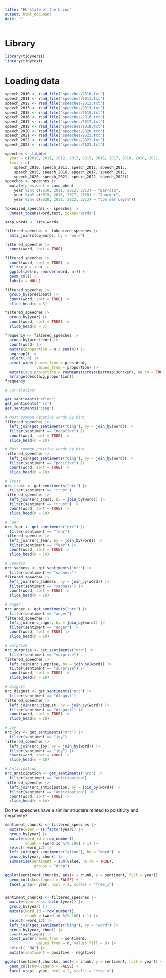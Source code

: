 ```yaml
---
title: "EU state of the Union"
output: html_document
date: ""
---
```


# Library 

```r
library(tidyverse)
library(tidytext)
```

# Loading data 

```r
speech_2010 <- read_file("speeches/2010.txt") 
speech_2011 <- read_file("speeches/2011.txt")
speech_2012 <- read_file("speeches/2012.txt") 
speech_2013 <- read_file("speeches/2013.txt") 
speech_2015 <- read_file("speeches/2015.txt")
speech_2016 <- read_file("speeches/2016.txt") 
speech_2017 <- read_file("speeches/2017.txt") 
speech_2018 <- read_file("speeches/2018.txt") 
speech_2020 <- read_file("speeches/2020.txt") 
speech_2021 <- read_file("speeches/2021.txt") 
speech_2022 <- read_file("speeches/2022.txt") 
speech_2023 <- read_file("speeches/2023.txt") 

speeches <- tibble(
  year = c(2010, 2011, 2012, 2013, 2015, 2016, 2017, 2018, 2020, 2021, 2022, 2023),
  text = c(
    speech_2010, speech_2011, speech_2012, speech_2013,
    speech_2015, speech_2016, speech_2017, speech_2018,
    speech_2020, speech_2021, speech_2022, speech_2023))
speeches <- speeches |> 
  mutate(president = case_when(
    year %in% c(2010, 2011, 2012, 2013) ~ "Barroso",
    year %in% c(2015, 2016, 2017, 2018) ~ "Juncker",
    year %in% c(2020, 2021, 2022, 2023) ~ "von der Leyen"))
```


```r
tokenized_speeches <- speeches |> 
  unnest_tokens(word,text, token="words")

stop_words <- stop_words

filtered_speeches <- tokenized_speeches |> 
  anti_join(stop_words, by = "word")
```


```r
filtered_speeches |> 
  count(word, sort = TRUE) 

filtered_speeches |> 
  count(word, sort = TRUE) |> 
  filter(n > 100) |>  
  ggplot(aes(n, reorder(word, n))) +
  geom_col() +
  labs(y = NULL)

filtered_speeches |> 
  group_by(president) |> 
  count(word, sort = TRUE) |> 
  slice_head(n = 5)

filtered_speeches |> 
  group_by(year) |> 
  count(word, sort = TRUE) |> 
  slice_head(n = 3)

frequency <- filtered_speeches |> 
  group_by(president) |> 
  count(word) |> 
  mutate(proportion = n / sum(n)) |> 
  ungroup() |> 
  select(-n) |> 
  pivot_wider(names_from = president, 
              values_from = proportion) |> 
  mutate(avg_proportion = rowMeans(across(Barroso:Juncker), na.rm = TRUE)) |>
  arrange(desc(avg_proportion))
frequency

# Correlation?
```

```r
get_sentiments("afinn")
get_sentiments("nrc")
get_sentiments("bing")
```

```r
# Most common negative words by bing
filtered_speeches |> 
  left_join(get_sentiments("bing"), by = join_by(word)) |> 
  filter(sentiment == "negative") |> 
  count(word, sort = TRUE) |> 
  slice_head(n = 10)

# Most common positive words by bing
filtered_speeches |> 
  left_join(get_sentiments("bing"), by = join_by(word)) |> 
  filter(sentiment == "positive") |> 
  count(word, sort = TRUE) |> 
  slice_head(n = 10)

# Trust
nrc_trust <- get_sentiments("nrc") |> 
  filter(sentiment == "trust")
filtered_speeches |> 
  left_join(nrc_trust, by = join_by(word)) |> 
  filter(sentiment == "trust") |> 
  count(word, sort = TRUE) |> 
  slice_head(n = 10)

# Fear
nrc_fear <- get_sentiments("nrc") |> 
  filter(sentiment == "fear")
filtered_speeches |> 
  left_join(nrc_fear, by = join_by(word)) |> 
  filter(sentiment == "fear") |> 
  count(word, sort = TRUE) |> 
  slice_head(n = 10)

# Sadness
nrc_sadness <- get_sentiments("nrc") |> 
  filter(sentiment == "sadness")
filtered_speeches |> 
  left_join(nrc_sadness, by = join_by(word)) |> 
  filter(sentiment == "sadness") |> 
  count(word, sort = TRUE) |> 
  slice_head(n = 10)

# Anger
nrc_anger <- get_sentiments("nrc") |> 
  filter(sentiment == "anger")
filtered_speeches |> 
  left_join(nrc_anger, by = join_by(word)) |> 
  filter(sentiment == "anger") |> 
  count(word, sort = TRUE) |> 
  slice_head(n = 10)

# Surprise
nrc_surprise <- get_sentiments("nrc") |> 
  filter(sentiment == "surprise")
filtered_speeches |> 
  left_join(nrc_surprise, by = join_by(word)) |> 
  filter(sentiment == "surprise") |> 
  count(word, sort = TRUE) |> 
  slice_head(n = 10)

# Disgust
nrc_disgust <- get_sentiments("nrc") |> 
  filter(sentiment == "disgust")
filtered_speeches |> 
  left_join(nrc_disgust, by = join_by(word)) |> 
  filter(sentiment == "disgust") |> 
  count(word, sort = TRUE) |> 
  slice_head(n = 10)

# Joy
nrc_joy <- get_sentiments("nrc") |> 
  filter(sentiment == "joy")
filtered_speeches |> 
  left_join(nrc_joy, by = join_by(word)) |> 
  filter(sentiment == "joy") |> 
  count(word, sort = TRUE) |> 
  slice_head(n = 10)

# Anticipation
nrc_anticipation <- get_sentiments("nrc") |> 
  filter(sentiment == "anticipation")
filtered_speeches |> 
  left_join(nrc_anticipation, by = join_by(word)) |> 
  filter(sentiment == "anticipation") |> 
  count(word, sort = TRUE) |> 
  slice_head(n = 10)
```

Do the speeches have a similar structure related to poisitivity and negativity?

```r
sentiment_chuncks <- filtered_speeches |>
  mutate(year = as.factor(year)) |> 
  group_by(year) |>
  mutate(word_id = row_number(),
         chunk = (word_id %/% 100) + 1) |> 
  select(-word_id) |> 
  left_join(get_sentiments("afinn"), by = "word") |>
  group_by(year, chunk) |>                        
  summarise(sentiment = sum(value, na.rm = TRUE),
            .groups = "drop")

ggplot(sentiment_chuncks, aes(x = chunk, y = sentiment, fill = year)) +
  geom_col(show.legend = FALSE) +
  facet_wrap(~ year, ncol = 2, scales = "free_x")


sentiment_chuncks <- filtered_speeches |>
  mutate(year = as.factor(year)) |> 
  group_by(year) |>
  mutate(word_id = row_number(),
         chunk = (word_id %/% 100) + 1) |> 
  select(-word_id) |> 
  left_join(get_sentiments("bing"), by = "word") |>
  group_by(year, chunk) |>
  count(sentiment) |> 
  pivot_wider(names_from = sentiment, 
              values_from = n, values_fill = 0) |>
  select(-"NA") |> 
  mutate(sentiment = positive - negative)

ggplot(sentiment_chuncks, aes(x = chunk, y = sentiment, fill = year)) +
  geom_col(show.legend = FALSE) +
  facet_wrap(~ year, ncol = 2, scales = "free_x")
```


